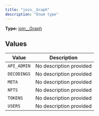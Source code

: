 ```yaml
---
title: "join__Graph"
description: "Enum type"
---
```


**Type:** [join__Graph](/api-reference/types/join--graph)

## Values

| Value | Description |
|-------|-------------|
| `API_ADMIN` | No description provided |
| `DECODINGS` | No description provided |
| `META` | No description provided |
| `NFTS` | No description provided |
| `TOKENS` | No description provided |
| `USERS` | No description provided |

